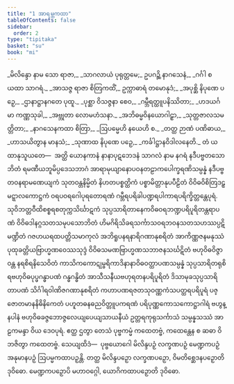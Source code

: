 ```yaml
---
title: "1 အာရမ္ဘကထာ"
tableOfContents: false
sidebar:
  order: 2
type: "tipitaka"
basket: "su"
book: "mi"
---
```



<DynamicBreadcrumb />

<Division number="1" book="mi" e="ch" v="28" p="1">

<Paragraph number="2" type="verses" book="mi">
_မိလိန္ဒော နာမ သော ရာဇာ,_  
_သာဂလာယံ ပုရုတ္တမေ;_  
ဥပဂဉ္ဆိ နာဂသေနံ,_  
_ဂင်္ဂါ စ ယထာ သာဂရံ._  

</Paragraph>

<Paragraph number="3" type="verses" book="mi">
_အာသဇ္ဇ ရာဇာ စိတြကထိံ,_  
ဥက္ကာဓာရံ တမောနုဒံ;_  
_အပုစ္ဆိ နိပုဏေ ပဉှေ,_  
_ဌာနာဋ္ဌာနဂတေ ပုထူ._  

</Paragraph>

<Paragraph number="4" type="verses" book="mi">
_ပုစ္ဆာ ဝိသဇ္ဇနာ စေဝ,_  
_ဂမ္ဘီရတ္ထူပနိဿိတာ;_  
_ဟဒယင်္ဂမာ ကဏ္ဏသုခါ,_  
_အဗ္ဘုတာ လောမဟံသနာ._  

</Paragraph>

<Paragraph number="5" type="verses" book="mi">
_အဘိဓမ္မဝိနယောဂါဠှာ,_  
_သုတ္တဇာလသမတ္တိတာ;_  
_နာဂသေနကထာ စိတြာ,_  
_ဩပမ္မေဟိ နယေဟိ စ._  

</Paragraph>

<Paragraph number="6" type="verses" book="mi">
_တတ္ထ ဉာဏံ ပဏိဓာယ,_  
_ဟာသယိတွာန မာနသံ;_  
_သုဏာထ နိပုဏေ ပဉှေ,_  
_ကင်္ခါဋ္ဌာနဝိဒါလနေတိ._  

</Paragraph>

</Division>
<Division number="2" book="mi" e="ch" v="28" p="1">

<Paragraph number="7" book="mi">
တံ ယထာနုသူယတေ—  အတ္ထိ ယောနကာနံ နာနာပုဋဘေဒနံ သာဂလံ နာမ နဂရံ နဒီပဗ္ဗတသောဘိတံ ရမဏီယဘူမိပ္ပဒေသဘာဂံ အာရာမုယျာနောပဝနတဠာကပေါက္ခရဏိသမ္ပန္နံ နဒီပဗ္ဗတဝနရာမဏေယျကံ သုတဝန္တနိမ္မိတံ နိဟတပစ္စတ္ထိကံ ပစ္စာမိတ္တာနုပပီဠိတံ ဝိဝိဓဝိစိတြဒဠှမဋ္ဋာလကောဋ္ဌကံ ဝရပဝရဂေါပုရတောရဏံ ဂမ္ဘီရပရိခါပဏ္ဍရပါကာရပရိက္ခိတ္တန္တေပုရံ. သုဝိဘတ္တဝီထိစစ္စရစတုက္ကသိင်္ဃာဋကံ သုပ္ပသာရိတာနေကဝိဓဝရဘဏ္ဍပရိပူရိတန္တရာပဏံ ဝိဝိဓဒါနဂ္ဂသတသမုပသောဘိတံ ဟိမဂိရိသိခရသင်္ကာသဝရဘဝနသတသဟဿပ္ပဋိမဏ္ဍိတံ ဂဇဟယရထပတ္တိသမာကုလံ အဘိရူပနရနာရိဂဏာနုစရိတံ အာကိဏ္ဏဇနမနုဿံ ပုထုခတ္တိယဗြာဟ္မဏဝေဿသုဒ္ဒံ ဝိဝိဓသမဏဗြာဟ္မဏသဘာဇနသင်္ဃဋိတံ ဗဟုဝိဓဝိဇ္ဇာဝန္တ နရစိရနိသေဝိတံ ကာသိကကောဋုမ္ဗရိကာဒိနာနာဝိဓဝတ္ထာပဏသမ္ပန္နံ သုပ္ပသာရိတရုစိရဗဟုဝိဓပုပ္ဖဂန္ဓာပဏံ ဂန္ဓဂန္ဓိတံ အာသီသနီယဗဟုရတနပရိပူရိတံ ဒိသာမုခသုပ္ပသာရိတာပဏံ သိင်္ဂါရဝါဏိဇဂဏာနုစရိတံ ကဟာပဏရဇတသုဝဏ္ဏကံသပတ္ထရပရိပူရံ ပဇ္ဇောတမာနနိဓိနိကေတံ ပဟူတဓနဓညဝိတ္တူပကရဏံ ပရိပုဏ္ဏကောသကောဋ္ဌာဂါရံ ဗဟွန္နပါနံ ဗဟုဝိဓခဇ္ဇဘောဇ္ဇလေယျပေယျသာယနီယံ ဥတ္တရကုရုသင်္ကာသံ သမ္ပန္နသဿံ အာဠကမန္ဒာ ဝိယ ဒေဝပုရံ.
</Paragraph>

<Paragraph number="8" book="mi">
ဧတ္ထ ဌတွာ တေသံ ပုဗ္ဗကမ္မံ ကထေတဗ္ဗံ, ကထေန္တေန စ ဆဓာ ဝိဘဇိတွာ ကထေတဗ္ဗံ. သေယျထိဒံ—  ပုဗ္ဗယောဂေါ မိလိန္ဒပဉှံ လက္ခဏပဉှံ မေဏ္ဍကပဉှံ အနုမာနပဉှံ ဩပမ္မကထာပဉှန္တိ.
</Paragraph>

<Paragraph number="9" book="mi">
တတ္ထ မိလိန္ဒပဉှော လက္ခဏပဉှော, ဝိမတိစ္ဆေဒနပဉှောတိ ဒုဝိဓော. မေဏ္ဍကပဉှောပိ မဟာဝဂ္ဂေါ, ယောဂိကထာပဉှောတိ ဒုဝိဓော.
</Paragraph>
</Division>